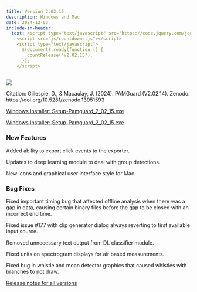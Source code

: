 ```yaml
---
title: Version 2.02.15
description: Windows and Mac
date: 2024-12-03
include-in-header: 
  text: <script type="text/javascript" src="https://code.jquery.com/jquery-1.7.1.min.js"></script>
    <script src="js/countdowns.js"></script>
    <script type="text/javascript">
      $(document).ready(function () {
        countRelease("V2.02.15");
      });
    </script>
---
```


[![](https://zenodo.org/badge/DOI/10.5281/zenodo.13951593.svg)](https://doi.org/10.5281/zenodo.13951593)

Citation: Gillespie, D., & Macaulay, J. (2024). PAMGuard (V2.02.14). Zenodo. https://doi.org/10.5281/zenodo.13951593

<a href="https://github.com/PAMGuard/PAMGuard/releases/download/V2.02.15/Setup-Pamguard_2_02_15.exe" class="btn btn-primary btn-sm" role="button">Windows Installer: Setup-Pamguard_2_02_15.exe</a> 

[Windows Installer: Setup-Pamguard_2_02_15.exe](https://github.com/PAMGuard/PAMGuard/releases/download/V2.02.15/Setup-Pamguard_2_02_15.exe)

### New Features

Added ability to export click events to the exporter.

Updates to deep learning module to deal with group detections.

New icons and graphical user interface style for Mac.

### Bug Fixes

Fixed important timing bug that affected offline analysis when there was a gap in data, causing certain binary files before the gap to be closed with an incorrect end time.

Fixed issue #177 with clip generator dialog always reverting to first available input source.

Removed unnecessary text output from DL classifier module.

Fixed units on spectrogram displays for air based measurements.

Fixed bug in whistle and moan detector graphics that caused whistles with branches to not draw.

[Release notes for all versions](../releasenotes.qmd)
